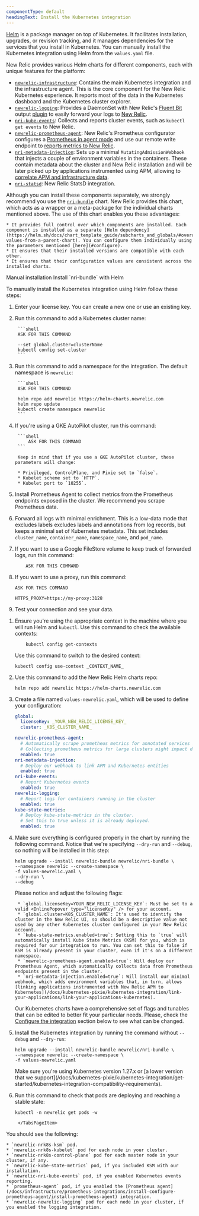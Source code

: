 ```yaml
---
componentType: default
headingText: Install the Kubernetes integration
---
```



[Helm](https://helm.sh/) is a package manager on top of Kubernetes. It facilitates installation, upgrades, or revision tracking, and it manages dependencies for the services that you install in Kubernetes. You can manually install the Kubernetes integration using Helm from the `values.yaml` file.

New Relic provides various Helm charts for different components, each with unique features for the platform:

* [`newrelic-infrastructure`](https://github.com/newrelic/nri-kubernetes/tree/main/charts/newrelic-infrastructure): Contains the main Kubernetes integration and the infrastructure agent. This is the core component for the New Relic Kubernetes experience. It reports most of the data in the Kubernetes dashboard and the Kubernetes cluster explorer.
* [`newrelic-logging`](https://github.com/newrelic/helm-charts/tree/master/charts/newrelic-logging): Provides a DaemonSet with New Relic's [Fluent Bit](https://fluentbit.io/) output [plugin](https://github.com/newrelic/newrelic-fluent-bit-output) to easily forward your logs to [New Relic](/docs/logs/get-started/get-started-log-management/).
* [`nri-kube-events`](https://github.com/newrelic/nri-kube-events/tree/main/charts/nri-kube-events): Collects and reports cluster events, such as `kubectl get events` to New Relic.
* [`newrelic-prometheus-agent`](https://github.com/newrelic/newrelic-prometheus-configurator/tree/main/charts/newrelic-prometheus-agent): New Relic's Prometheus configurator configures a [Prometheus in agent mode](/docs/infrastructure/prometheus-integrations/install-configure-prometheus-agent/install-prometheus-agent/) and use our remote write endpoint to [reports metrics to New Relic](/docs/infrastructure/prometheus-integrations/get-started/send-prometheus-metric-data-new-relic/#remote-write).
* [`nri-metadata-injection`](https://github.com/newrelic/k8s-metadata-injection/tree/main/charts/nri-metadata-injection): Sets up a minimal `MutatingAdmissionWebhook` that injects a couple of environment variables in the containers. These contain metadata about the cluster and New Relic installation and will be later picked up by applications instrumented using APM, allowing to [correlate APM and infrastructure data](/docs/kubernetes-pixie/kubernetes-integration/advanced-configuration/link-apm-applications-kubernetes/).
* [`nri-statsd`](https://github.com/newrelic/helm-charts/tree/master/charts/nri-statsd): New Relic StatsD integration.

Although you can install these components separately, we strongly recommend you use the [`nri-bundle`](https://github.com/newrelic/helm-charts/tree/master/charts/nri-bundle) chart. New Relic provides this chart, which acts as a wrapper or a meta-package for the individual charts mentioned above. The use of this chart enables you these advantages: 

    * It provides full control over which components are installed. Each component is installed as a separate [Helm dependency](https://helm.sh/docs/chart_template_guide/subcharts_and_globals/#overriding-values-from-a-parent-chart). You can configure them individually using the parameters mentioned [here](#configure).
    * It ensures that their installed versions are compatible with each other.
    * It ensures that their configuration values are consistent across the installed charts.


<Tabs>
  <TabsBar>
    <TabsBarItem id="manual">Manual installation</TabsBarItem>
    <TabsBarItem id="nri-bundle">Install `nri-bundle` with Helm</TabsBarItem>
  </TabsBar>

  <TabsPages>
    <TabsPageItem id="manual">


To manually install the Kubernetes integration using Helm follow these steps:

1. Enter your license key. You can create a new one or use an existing key.

2. Run this command to add a Kubernetes cluster name:
    
        ```shell
        ASK FOR THIS COMMAND

        --set global.cluster=clusterName
        kubectl config set-cluster
        ``` 

3. Run this command to add a namespace for the integration. The default namespace is `newrelic`:

        ```shell
        ASK FOR THIS COMMAND

        helm repo add newrelic https://helm-charts.newrelic.com
        helm repo update
        kubectl create namespace newrelic
        ```

4. If you're using a GKE AutoPilot cluster, run this command:

        ```shell
            ASK FOR THIS COMMAND
        ```

        Keep in mind that if you use a GKE AutoPilot cluster, these parameters will change:

        * Privileged, ControlPlane, and Pixie set to `false`.
        * Kubelet scheme set to `HTTP`.
        * Kubelet port to `10255`.

5. Install Prometheus Agent to collect metrics from the Prometheus endpoints exposed in the cluster. We recommend you scrape Prometheus data.   

6. Forward all logs with minimal enrichment. This is a low-data mode that excludes labels excludes labels and annotations from log records, but keeps a minimal set of Kubernetes metadata. This set includes `cluster_name`, `container_name`, `namespace_name`, and `pod_name`.

7. If you want to use a Google FileStore volume to keep track of forwarded logs, run this command:

    ```shell
        ASK FOR THIS COMMAND
    ```

8. If you want to use a proxy, run this command:

    ```
    ASK FOR THIS COMMAND

    HTTPS_PROXY=https://my-proxy:3128
    ```
9. Test your connection and see your data.

</TabsPageItem>
<TabsPageItem id="nri-bundle">


1. Ensure you're using the appropriate context in the machine where you will run Helm and `kubectl`. Use this command to check the available contexts:
    ```shell
        kubectl config get-contexts
    ```
    Use this command to switch to the desired context:
    
    ```shell
    kubectl config use-context _CONTEXT_NAME_
    ```
2. Use this command to add the New Relic Helm charts repo:
    ```shell
    helm repo add newrelic https://helm-charts.newrelic.com
    ```
3. Create a file named `values-newrelic.yaml`, which will be used to define your configuration:

    ```yaml
    global:
      licenseKey: _YOUR_NEW_RELIC_LICENSE_KEY_
      cluster: _K8S_CLUSTER_NAME_
    
    newrelic-prometheus-agent:
      # Automatically scrape prometheus metrics for annotated services in the cluster
      # Collecting prometheus metrics for large clusters might impact data usage significantly
      enabled: true
    nri-metadata-injection:
      # Deploy our webhook to link APM and Kubernetes entities
      enabled: true
    nri-kube-events:
      # Report Kubernetes events
      enabled: true
    newrelic-logging:
      # Report logs for containers running in the cluster
      enabled: true
    kube-state-metrics:
      # Deploy kube-state-metrics in the cluster.
      # Set this to true unless it is already deployed.
      enabled: true
    ```
4. Make sure everything is configured properly in the chart by running the following command. Notice that we're specifying `--dry-run` and `--debug`, so nothing will be installed in this step:

    ```shell
    helm upgrade --install newrelic-bundle newrelic/nri-bundle \
    --namespace newrelic --create-namespace \
    -f values-newrelic.yaml \
    --dry-run \
    --debug
    ```
    
    Please notice and adjust the following flags:
    
        * `global.licenseKey=YOUR_NEW_RELIC_LICENSE_KEY`: Must be set to a valid <InlinePopover type="licenseKey" /> for your account.
        * `global.cluster=K8S_CLUSTER_NAME`: It's used to identify the cluster in the New Relic UI, so should be a descriptive value not used by any other Kubernetes cluster configured in your New Relic account.
        * `kube-state-metrics.enabled=true`: Setting this to `true` will automatically install Kube State Metrics (KSM) for you, which is required for our integration to run. You can set this to false if KSM is already present in your cluster, even if it's on a different namespace.
        * `newrelic-prometheus-agent.enabled=true`: Will deploy our Prometheus Agent, which automatically collects data from Prometheus endpoints present in the cluster.
        * `nri-metadata-injection.enabled=true`: Will install our minimal webhook, which adds environment variables that, in turn, allows [linking applications instrumented with New Relic APM to Kubernetes](/docs/kubernetes-pixie/kubernetes-integration/link-your-applications/link-your-applications-kubernetes).

    Our Kubernetes charts have a comprehensive set of flags and tunables that can be edited to better fit your particular needs. Please, check the [Configure the integration](#configure) section below to see what can be changed.

5. Install the Kubernetes integration by running the command without `--debug` and `--dry-run`:

    ```shell
    helm upgrade --install newrelic-bundle newrelic/nri-bundle \
    --namespace newrelic --create-namespace \
    -f values-newrelic.yaml
    ```
    
    <Callout variant="important">
    Make sure you're using Kubernetes version 1.27.x or [a lower version that we support](/docs/kubernetes-pixie/kubernetes-integration/get-started/kubernetes-integration-compatibility-requirements).
    </Callout>

6. Run this command to check that pods are deploying and reaching a stable state:

    ```shell
    kubectl -n newrelic get pods -w
    ```

        </TabsPageItem>
  </TabsPages>
</Tabs>

You should see the following:

    * `newrelic-nrk8s-ksm` pod.
    * `newrelic-nrk8s-kubelet` pod for each node in your cluster.
    * `newrelic-nrk8s-control-plane` pod for each master node in your cluster, if any.
    * `newrelic-kube-state-metrics` pod, if you included KSM with our installation.
    * `newrelic-nri-kube-events` pod, if you enabled Kubernetes events reporting.
    * `prometheus-agent` pod, if you enabled the [Prometheus agent](/docs/infrastructure/prometheus-integrations/install-configure-prometheus-agent/install-prometheus-agent) integration.
    * `newrelic-newrelic-logging` pod for each node in your cluster, if you enabled the logging integration.

